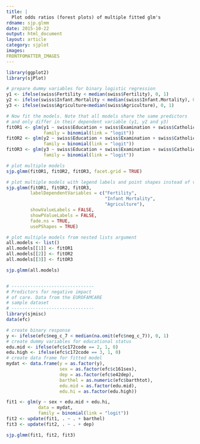 ```yaml
---
title: |
  Plot odds ratios (forest plots) of multiple fitted glm's
rdname: sjp.glmm
date: 2015-10-22
output: html_document
layout: article
category: sjplot
images:
FRONTFOMATTER_IMAGES
---
```


```r
library(ggplot2)
library(sjPlot)
```

```r
# prepare dummy variables for binary logistic regression
y1 <- ifelse(swiss$Fertility < median(swiss$Fertility), 0, 1)
y2 <- ifelse(swiss$Infant.Mortality < median(swiss$Infant.Mortality), 0, 1)
y3 <- ifelse(swiss$Agriculture<median(swiss$Agriculture), 0, 1)

# Now fit the models. Note that all models share the same predictors
# and only differ in their dependent variable (y1, y2 and y3)
fitOR1 <- glm(y1 ~ swiss$Education + swiss$Examination + swiss$Catholic,
              family = binomial(link = "logit"))
fitOR2 <- glm(y2 ~ swiss$Education + swiss$Examination + swiss$Catholic,
              family = binomial(link = "logit"))
fitOR3 <- glm(y3 ~ swiss$Education + swiss$Examination + swiss$Catholic,
              family = binomial(link = "logit"))

# plot multiple models
sjp.glmm(fitOR1, fitOR2, fitOR3, facet.grid = TRUE)

# plot multiple models with legend labels and point shapes instead of value  labels
sjp.glmm(fitOR1, fitOR2, fitOR3,
         labelDependentVariables = c("Fertility",
                                     "Infant Mortality",
                                     "Agriculture"),
         showValueLabels = FALSE,
         showPValueLabels = FALSE,
         fade.ns = TRUE,
         usePShapes = TRUE)

# plot multiple models from nested lists argument
all.models <- list()
all.models[[1]] <- fitOR1
all.models[[2]] <- fitOR2
all.models[[3]] <- fitOR3

sjp.glmm(all.models)


# -------------------------------
# Predictors for negative impact
# of care. Data from the EUROFAMCARE
# sample dataset
# -------------------------------
library(sjmisc)
data(efc)

# create binary response
y <- ifelse(efc$neg_c_7 < median(na.omit(efc$neg_c_7)), 0, 1)
# create dummy variables for educational status
edu.mid <- ifelse(efc$c172code == 2, 1, 0)
edu.high <- ifelse(efc$c172code == 3, 1, 0)
# create data frame for fitted model
mydat <- data.frame(y = as.factor(y),
                    sex = as.factor(efc$c161sex),
                    dep = as.factor(efc$e42dep),
                    barthel = as.numeric(efc$barthtot),
                    edu.mid = as.factor(edu.mid),
                    edu.hi = as.factor(edu.high))

fit1 <- glm(y ~ sex + edu.mid + edu.hi,
            data = mydat,
            family = binomial(link = "logit"))
fit2 <- update(fit1, . ~ . + barthel)
fit3 <- update(fit2, . ~ . + dep)

sjp.glmm(fit1, fit2, fit3)



```
